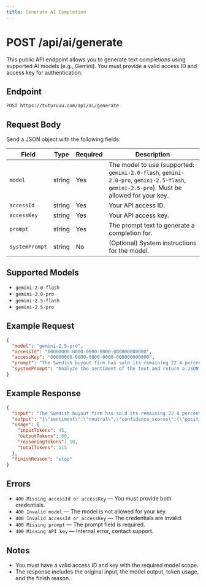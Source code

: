 ```yaml
---
title: Generate AI Completion
---
```


# POST /api/ai/generate

This public API endpoint allows you to generate text completions using supported AI models (e.g., Gemini). You must provide a valid access ID and access key for authentication.

## Endpoint

```
POST https://tuturuuu.com/api/ai/generate
```

## Request Body

Send a JSON object with the following fields:

| Field          | Type   | Required | Description                                                                                                                             |
| -------------- | ------ | -------- | --------------------------------------------------------------------------------------------------------------------------------------- |
| `model`        | string | Yes      | The model to use (supported: `gemini-2.0-flash`, `gemini-2.0-pro`, `gemini-2.5-flash`, `gemini-2.5-pro`). Must be allowed for your key. |
| `accessId`     | string | Yes      | Your API access ID.                                                                                                                     |
| `accessKey`    | string | Yes      | Your API access key.                                                                                                                    |
| `prompt`       | string | Yes      | The prompt text to generate a completion for.                                                                                           |
| `systemPrompt` | string | No       | (Optional) System instructions for the model.                                                                                           |

## Supported Models

- `gemini-2.0-flash`
- `gemini-2.0-pro`
- `gemini-2.5-flash`
- `gemini-2.5-pro`

## Example Request

```json
{
  "model": "gemini-2.5-pro",
  "accessId": "00000000-0000-0000-0000-000000000000",
  "accessKey": "00000000-0000-0000-0000-000000000000",
  "prompt": "The Swedish buyout firm has sold its remaining 22.4 percent stake, almost eighteen months after taking the company public in Finland.",
  "systemPrompt": "Analyze the sentiment of the text and return a JSON object with the following format: {\"sentiment\": positive|negative|neutral,\"confidence_scores\":{\"positive\": <float between 0.0 and 1.0>, \"negative\": <float between 0.0 and 1.0>, \"neutral\": <float between 0.0 and 1.0>}, \"explanation\": \"<brief explanation of the sentiment>\"}.\n\nEnsure no extra text outside the JSON."
}
```

## Example Response

```json
{
  "input": "The Swedish buyout firm has sold its remaining 22.4 percent stake, almost eighteen months after taking the company public in Finland.",
  "output": "{\"sentiment\":\"neutral\",\"confidence_scores\":{\"positive\":0.12,\"negative\":0.10,\"neutral\":0.78},\"explanation\":\"The text is factual and does not express a clear positive or negative sentiment.\"}",
  "usage": {
    "inputTokens": 45,
    "outputTokens": 60,
    "reasoningTokens": 10,
    "totalTokens": 115
  },
  "finishReason": "stop"
}
```

## Errors

- `400 Missing accessId or accessKey` — You must provide both credentials.
- `400 Invalid model` — The model is not allowed for your key.
- `400 Invalid accessId or accessKey` — The credentials are invalid.
- `400 Missing prompt` — The prompt field is required.
- `400 Missing API key` — Internal error, contact support.

## Notes

- You must have a valid access ID and key with the required model scope.
- The response includes the original input, the model output, token usage, and the finish reason.
